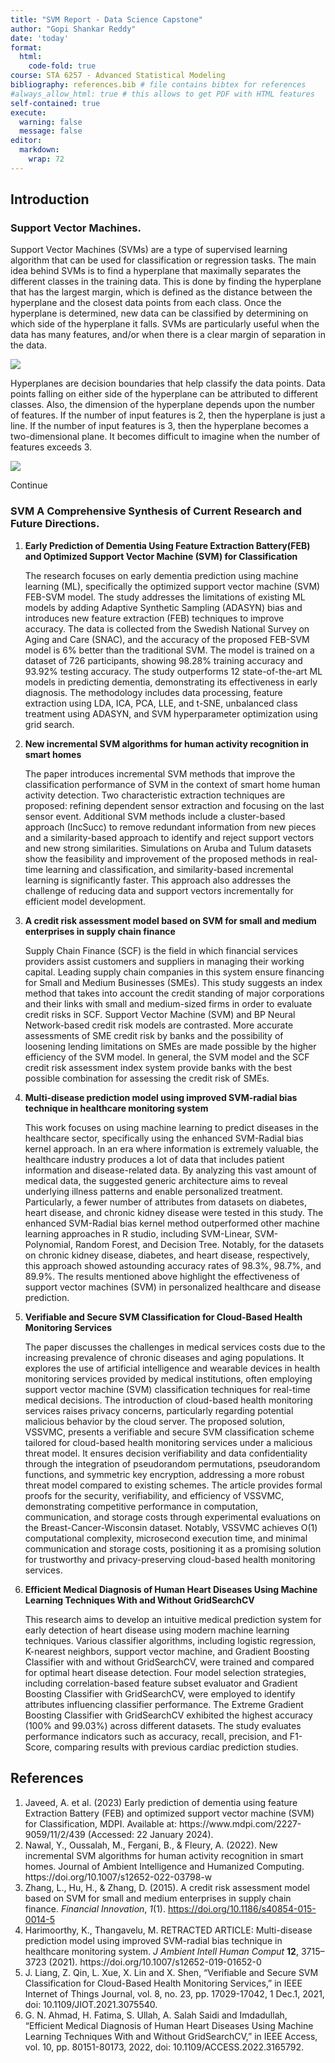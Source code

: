 ```yaml
---
title: "SVM Report - Data Science Capstone"
author: "Gopi Shankar Reddy"
date: 'today'
format:
  html:
    code-fold: true
course: STA 6257 - Advanced Statistical Modeling
bibliography: references.bib # file contains bibtex for references
#always_allow_html: true # this allows to get PDF with HTML features
self-contained: true
execute: 
  warning: false
  message: false
editor: 
  markdown: 
    wrap: 72
---
```


## Introduction

### Support Vector Machines.

Support Vector Machines (SVMs) are a type of supervised learning
algorithm that can be used for classification or regression tasks. The
main idea behind SVMs is to find a hyperplane that maximally separates
the different classes in the training data. This is done by finding the
hyperplane that has the largest margin, which is defined as the distance
between the hyperplane and the closest data points from each class. Once
the hyperplane is determined, new data can be classified by determining
on which side of the hyperplane it falls. SVMs are particularly useful
when the data has many features, and/or when there is a clear margin of
separation in the data.

![](images/clipboard-4268047144.png)

Hyperplanes are decision boundaries that help classify the data points.
Data points falling on either side of the hyperplane can be attributed
to different classes. Also, the dimension of the hyperplane depends upon
the number of features. If the number of input features is 2, then the
hyperplane is just a line. If the number of input features is 3, then
the hyperplane becomes a two-dimensional plane. It becomes difficult to
imagine when the number of features exceeds 3.

![](images/clipboard-4038275398.png)

Continue

### SVM A Comprehensive Synthesis of Current Research and Future Directions.

1.  **Early Prediction of Dementia Using Feature Extraction Battery(FEB)
    and Optimized Support Vector Machine (SVM) for Classification**

    The research focuses on early dementia prediction using machine
    learning (ML), specifically the optimized support vector machine
    (SVM) FEB-SVM model. The study addresses the limitations of existing
    ML models by adding Adaptive Synthetic Sampling (ADASYN) bias and
    introduces new feature extraction (FEB) techniques to improve
    accuracy. The data is collected from the Swedish National Survey on
    Aging and Care (SNAC), and the accuracy of the proposed FEB-SVM
    model is 6% better than the traditional SVM. The model is trained on
    a dataset of 726 participants, showing 98.28% training accuracy and
    93.92% testing accuracy. The study outperforms 12 state-of-the-art
    ML models in predicting dementia, demonstrating its effectiveness in
    early diagnosis. The methodology includes data processing, feature
    extraction using LDA, ICA, PCA, LLE, and t-SNE, unbalanced class
    treatment using ADASYN, and SVM hyperparameter optimization using
    grid search.

2.  **New incremental SVM algorithms for human activity recognition in
    smart homes**

    The paper introduces incremental SVM methods that improve the
    classification performance of SVM in the context of smart home human
    activity detection. Two characteristic extraction techniques are
    proposed: refining dependent sensor extraction and focusing on the
    last sensor event. Additional SVM methods include a cluster-based
    approach (IncSucc) to remove redundant information from new pieces
    and a similarity-based approach to identify and reject support
    vectors and new strong similarities. Simulations on Aruba and Tulum
    datasets show the feasibility and improvement of the proposed
    methods in real-time learning and classification, and
    similarity-based incremental learning is significantly faster. This
    approach also addresses the challenge of reducing data and support
    vectors incrementally for efficient model development.

3.  **A credit risk assessment model based on SVM for small and medium
    enterprises in supply chain finance**

    Supply Chain Finance (SCF) is the field in which financial services
    providers assist customers and suppliers in managing their working
    capital. Leading supply chain companies in this system ensure
    financing for Small and Medium Businesses (SMEs). This study
    suggests an index method that takes into account the credit standing
    of major corporations and their links with small and medium-sized
    firms in order to evaluate credit risks in SCF. Support Vector
    Machine (SVM) and BP Neural Network-based credit risk models are
    contrasted. More accurate assessments of SME credit risk by banks
    and the possibility of loosening lending limitations on SMEs are
    made possible by the higher efficiency of the SVM model. In general,
    the SVM model and the SCF credit risk assessment index system
    provide banks with the best possible combination for assessing the
    credit risk of SMEs.

4.  **Multi-disease prediction model using improved SVM-radial bias
    technique in healthcare monitoring system**

    This work focuses on using machine learning to predict diseases in
    the healthcare sector, specifically using the enhanced SVM-Radial
    bias kernel approach. In an era where information is extremely
    valuable, the healthcare industry produces a lot of data that
    includes patient information and disease-related data. By analyzing
    this vast amount of medical data, the suggested generic architecture
    aims to reveal underlying illness patterns and enable personalized
    treatment. Particularly, a fewer number of attributes from datasets
    on diabetes, heart disease, and chronic kidney disease were tested
    in this study. The enhanced SVM-Radial bias kernel method
    outperformed other machine learning approaches in R studio,
    including SVM-Linear, SVM-Polynomial, Random Forest, and Decision
    Tree. Notably, for the datasets on chronic kidney disease, diabetes,
    and heart disease, respectively, this approach showed astounding
    accuracy rates of 98.3%, 98.7%, and 89.9%. The results mentioned
    above highlight the effectiveness of support vector machines (SVM)
    in personalized healthcare and disease prediction.

5.  **Verifiable and Secure SVM Classification for Cloud-Based Health
    Monitoring Services**

    The paper discusses the challenges in medical services costs due to
    the increasing prevalence of chronic diseases and aging populations.
    It explores the use of artificial intelligence and wearable devices
    in health monitoring services provided by medical institutions,
    often employing support vector machine (SVM) classification
    techniques for real-time medical decisions. The introduction of
    cloud-based health monitoring services raises privacy concerns,
    particularly regarding potential malicious behavior by the cloud
    server. The proposed solution, VSSVMC, presents a verifiable and
    secure SVM classification scheme tailored for cloud-based health
    monitoring services under a malicious threat model. It ensures
    decision verifiability and data confidentiality through the
    integration of pseudorandom permutations, pseudorandom functions,
    and symmetric key encryption, addressing a more robust threat model
    compared to existing schemes. The article provides formal proofs for
    the security, verifiability, and efficiency of VSSVMC, demonstrating
    competitive performance in computation, communication, and storage
    costs through experimental evaluations on the
    Breast-Cancer-Wisconsin dataset. Notably, VSSVMC achieves O(1)
    computational complexity, microsecond execution time, and minimal
    communication and storage costs, positioning it as a promising
    solution for trustworthy and privacy-preserving cloud-based health
    monitoring services.

6.  **Efficient Medical Diagnosis of Human Heart Diseases Using Machine
    Learning Techniques With and Without GridSearchCV**

    This research aims to develop an intuitive medical prediction system
    for early detection of heart disease using modern machine learning
    techniques. Various classifier algorithms, including logistic
    regression, K-nearest neighbors, support vector machine, and
    Gradient Boosting Classifier with and without GridSearchCV, were
    trained and compared for optimal heart disease detection. Four model
    selection strategies, including correlation-based feature subset
    evaluator and Gradient Boosting Classifier with GridSearchCV, were
    employed to identify attributes influencing classifier performance.
    The Extreme Gradient Boosting Classifier with GridSearchCV exhibited
    the highest accuracy (100% and 99.03%) across different datasets.
    The study evaluates performance indicators such as accuracy, recall,
    precision, and F1-Score, comparing results with previous cardiac
    prediction studies.

## References

1.  Javeed, A. et al. (2023) Early prediction of dementia using feature
    Extraction Battery (FEB) and optimized support vector machine (SVM)
    for Classification, MDPI. Available at:
    https://www.mdpi.com/2227-9059/11/2/439 (Accessed: 22 January 2024).
2.  Nawal, Y., Oussalah, M., Fergani, B., & Fleury, A. (2022). New
    incremental SVM algorithms for human activity recognition in smart
    homes. Journal of Ambient Intelligence and Humanized Computing.
    https://doi.org/10.1007/s12652-022-03798-w
3.  Zhang, L., Hu, H., & Zhang, D. (2015). A credit risk assessment
    model based on SVM for small and medium enterprises in supply chain
    finance. *Financial Innovation*, *1*(1).
    <https://doi.org/10.1186/s40854-015-0014-5>
4.  Harimoorthy, K., Thangavelu, M. RETRACTED ARTICLE: Multi-disease
    prediction model using improved SVM-radial bias technique in
    healthcare monitoring system. *J Ambient Intell Human
    Comput* **12**, 3715–3723 (2021).
    https://doi.org/10.1007/s12652-019-01652-0
5.  J. Liang, Z. Qin, L. Xue, X. Lin and X. Shen, "Verifiable and Secure
    SVM Classification for Cloud-Based Health Monitoring Services," in
    IEEE Internet of Things Journal, vol. 8, no. 23, pp. 17029-17042, 1
    Dec.1, 2021, doi: 10.1109/JIOT.2021.3075540.
6.  G. N. Ahmad, H. Fatima, S. Ullah, A. Salah Saidi and Imdadullah,
    "Efficient Medical Diagnosis of Human Heart Diseases Using Machine
    Learning Techniques With and Without GridSearchCV," in IEEE Access,
    vol. 10, pp. 80151-80173, 2022, doi: 10.1109/ACCESS.2022.3165792.
